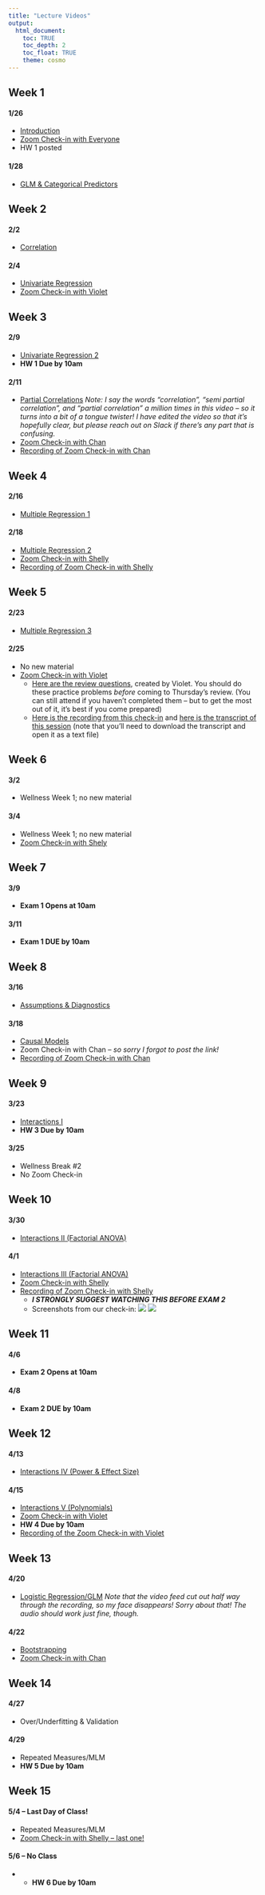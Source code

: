 ```yaml
---
title: "Lecture Videos"
output: 
  html_document:
    toc: TRUE
    toc_depth: 2
    toc_float: TRUE
    theme: cosmo
---
```


## Week 1

#### 1/26
- [Introduction](https://youtu.be/ZX8ck7Y0c1g)
- [Zoom Check-in with Everyone](https://wustl.zoom.us/j/91992423151?pwd=Y1hoTnVoMlhKcFdZblY2Q0FGczNrZz09)
- HW 1 posted

#### 1/28
- [GLM & Categorical Predictors](https://youtu.be/-ew-txPO3p4)

## Week 2

#### 2/2
- [Correlation](https://youtu.be/WHE4t5t1EhQ)

#### 2/4
- [Univariate Regression](https://youtu.be/EQgLnwxNv_4)
- [Zoom Check-in with Violet](https://wustl.zoom.us/j/92420044586?pwd=S2ZxSms4UTRuc2xsMXZzVXRGQ3J4UT09)

## Week 3

#### 2/9
- [Univariate Regression 2](https://youtu.be/WVYRdbI9Qwg) 
- **HW 1 Due by 10am**

#### 2/11
- [Partial Correlations](https://youtu.be/-r4sTHdZBCM) *Note: I say the words "correlation", "semi partial correlation", and "partial correlation" a million times in this video -- so it turns into a bit of a tongue twister! I have edited the video so that it's hopefully clear, but please reach out on Slack if there's any part that is confusing.*
- [Zoom Check-in with Chan](https://wustl.zoom.us/j/92420044586?pwd=S2ZxSms4UTRuc2xsMXZzVXRGQ3J4UT09)
- [Recording of Zoom Check-in with Chan](https://wustl.box.com/s/dlapv2fq0fqm2pbvmnf5z16ouhxgtyq9)

## Week 4

#### 2/16
- [Multiple Regression 1](https://youtu.be/gIrE84p25Gk)

#### 2/18
- [Multiple Regression 2](https://youtu.be/Tt5ygK2wunM)
- [Zoom Check-in with Shelly](https://wustl.zoom.us/j/92420044586?pwd=S2ZxSms4UTRuc2xsMXZzVXRGQ3J4UT09)
- [Recording of Zoom Check-in with Shelly](https://wustl.box.com/s/gyawifblek4bn7fnx02kqva37r2lfy1z)

## Week 5

#### 2/23
- [Multiple Regression 3](https://youtu.be/qvl3AygycdQ)

#### 2/25
- No new material
- [Zoom Check-in with Violet]((https://wustl.zoom.us/j/92420044586?pwd=S2ZxSms4UTRuc2xsMXZzVXRGQ3J4UT09))
  + [Here are the review questions](readings/Review Session 1.pdf), created by Violet. You should do these practice problems *before* coming to Thursday's review. (You can still attend if you haven't completed them -- but to get the most out of it, it's best if you come prepared)
  + [Here is the recording from this check-in](https://wustl.box.com/s/r0wve2vnweq1o4fd3a7x6zh8r9kybtdv) and [here is the transcript of this session](https://wustl.box.com/s/3v078ld75s18coenq0czjb42gp95i51n) (note that you'll need to download the transcript and open it as a text file)
  
## Week 6

#### 3/2
- Wellness Week 1; no new material

#### 3/4
- Wellness Week 1; no new material
- [Zoom Check-in with Shely](https://wustl.zoom.us/j/92420044586?pwd=S2ZxSms4UTRuc2xsMXZzVXRGQ3J4UT09)

## Week 7

#### 3/9
- **Exam 1 Opens at 10am**

#### 3/11
- **Exam 1 DUE by 10am**

## Week 8

#### 3/16
- [Assumptions & Diagnostics](https://youtu.be/t9AE_tSzAbk)

#### 3/18
- [Causal Models](https://youtu.be/PFVzK_swzG8)
- Zoom Check-in with Chan -- *so sorry I forgot to post the link!* 
- [Recording of Zoom Check-in with Chan](https://wustl.zoom.us/rec/share/CpESLyoQuwA5ONP5BxfPqDJa4Dyyaj5cfqh-ktUNVpT46EYmxsECsTERZcTod1HB.DM5bE46mD_Nnam1X?startTime=1616079736000)

## Week 9

#### 3/23
- [Interactions I](https://youtu.be/PL3xSVP1JZ4)
- **HW 3 Due by 10am**

#### 3/25
- Wellness Break #2
- No Zoom Check-in

## Week 10

#### 3/30
- [Interactions II (Factorial ANOVA)](https://youtu.be/FpTZ1KmQz_o)

#### 4/1
- [Interactions III (Factorial ANOVA)](https://youtu.be/wBFd76bzMfQ)
- [Zoom Check-in with Shelly](https://wustl.zoom.us/j/92420044586?pwd=S2ZxSms4UTRuc2xsMXZzVXRGQ3J4UT09)
- [Recording of Zoom Check-in with Shelly](https://wustl.zoom.us/rec/play/61MhJhiniDkFQvTddA-tfHOTLkwrlJ4_16kD-fFybbRngBw_KwVfz8cFMCZ6xKkQte6kq4sZSTO5v0I.Blww4NZNDcIngxdL?continueMode=true&_x_zm_rtaid=nLhY4gNnQmOS2mXeRPzJbw.1617289194500.2c3de2c2dc2ffd3d0143db06c7d88ef6&_x_zm_rhtaid=171)
  - **_I STRONGLY SUGGEST WATCHING THIS BEFORE EXAM 2_**
  - Screenshots from our check-in: 
  ![](lectures/images/table.png)
  ![](lectures/images/code.png)

## Week 11

#### 4/6
- **Exam 2 Opens at 10am**

#### 4/8
- **Exam 2 DUE by 10am**

## Week 12

#### 4/13
- [Interactions IV (Power & Effect Size)](https://youtu.be/palpl67VR60)

#### 4/15
- [Interactions V (Polynomials)](https://youtu.be/6XrAj-vMB3g)
- [Zoom Check-in with Violet](https://wustl.zoom.us/j/92420044586?pwd=S2ZxSms4UTRuc2xsMXZzVXRGQ3J4UT09)
- **HW 4 Due by 10am**
- [Recording of the Zoom Check-in with Violet](https://wustl.zoom.us/rec/play/G4FWn8k4xna85vTLSq8qTF6GqGmHmhn_dsVmmwCx6WCFUXufdjGbCUDtTV0rWpdxVPGFC4fXjScJvYPA.8RXSY5nriUx48gka?autoplay=true&startTime=1618498764000)

## Week 13

#### 4/20
- [Logistic Regression/GLM](https://youtu.be/thzz0UsJ-vQ) *Note that the video feed cut out half way through the recording, so my face disappears! Sorry about that! The audio should work just fine, though.*

#### 4/22
- [Bootstrapping](https://youtu.be/DZKphcItBf8)
- [Zoom Check-in with Chan](https://wustl.zoom.us/j/92420044586?pwd=S2ZxSms4UTRuc2xsMXZzVXRGQ3J4UT09)

## Week 14

#### 4/27
- Over/Underfitting & Validation

#### 4/29
- Repeated Measures/MLM
- **HW 5 Due by 10am**

## Week 15

#### 5/4 -- Last Day of Class!
- Repeated Measures/MLM
- [Zoom Check-in with Shelly -- last one!](https://wustl.zoom.us/j/92420044586?pwd=S2ZxSms4UTRuc2xsMXZzVXRGQ3J4UT09)

#### 5/6 -- No Class
- - **HW 6 Due by 10am**


